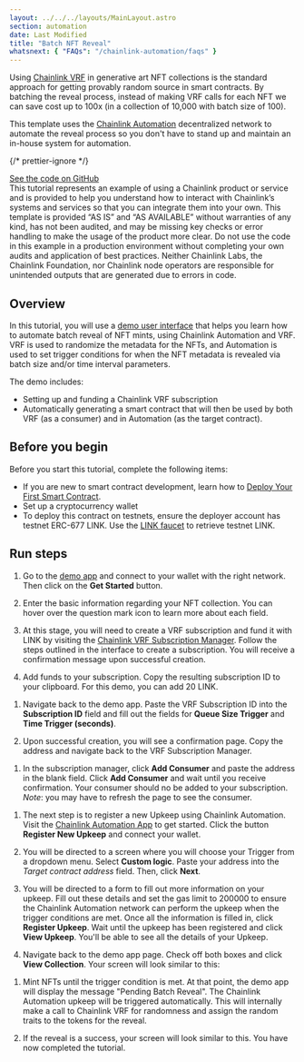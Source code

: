 ```yaml
---
layout: ../../../layouts/MainLayout.astro
section: automation
date: Last Modified
title: "Batch NFT Reveal"
whatsnext: { "FAQs": "/chainlink-automation/faqs" }
---
```



Using [Chainlink VRF](https://docs.chain.link/vrf/v2/introduction/) in generative art NFT collections is the standard approach for getting provably random source in smart contracts. By batching the reveal process, instead of making VRF calls for each NFT we can save cost up to 100x (in a collection of 10,000 with batch size of 100).

This template uses the [Chainlink Automation](https://automation.chain.link) decentralized network to automate the reveal process so you don't have to stand up and maintain an in-house system for automation.

{/* prettier-ignore */}
<div class="remix-callout">
  <a href="https://github.com/smartcontractkit/chainlink-automation-templates/tree/main/batch-nft-reveal">See the code on GitHub</a>
</div>

<Aside type="caution" title="Disclaimer">
  This tutorial represents an example of using a Chainlink product or service and is provided to help you understand how
  to interact with Chainlink’s systems and services so that you can integrate them into your own. This template is
  provided “AS IS” and “AS AVAILABLE” without warranties of any kind, has not been audited, and may be missing key
  checks or error handling to make the usage of the product more clear. Do not use the code in this example in a
  production environment without completing your own audits and application of best practices. Neither Chainlink Labs,
  the Chainlink Foundation, nor Chainlink node operators are responsible for unintended outputs that are generated due
  to errors in code.
</Aside>

## Overview

In this tutorial, you will use a [demo user interface](https://automation.chainlink-demo.app) that helps you learn how to automate batch reveal of NFT mints, using Chainlink Automation and VRF. VRF is used to randomize the metadata for the NFTs, and Automation is used to set trigger conditions for when the NFT metadata is revealed via batch size and/or time interval parameters.

The demo includes:

- Setting up and funding a Chainlink VRF subscription
- Automatically generating a smart contract that will then be used by both VRF (as a consumer) and in Automation (as the target contract).

## Before you begin

Before you start this tutorial, complete the following items:

- If you are new to smart contract development, learn how to [Deploy Your First Smart Contract](/getting-started/deploy-your-first-contract).
- Set up a cryptocurrency wallet
- To deploy this contract on testnets, ensure the deployer account has testnet ERC-677 LINK. Use the [LINK faucet](https://faucets.chain.link/) to retrieve testnet LINK.

## Run steps

1. Go to the [demo app](https://automation.chainlink-demo.app/) and connect to your wallet with the right network. Then click on the **Get Started** button.

   <ClickToZoom
     src="/images/automation/tutorials/batch-nft1.png"
     alt="Batch NFT Quickstart Step 1"
     style="max-width: 70%;"
   />

1. Enter the basic information regarding your NFT collection. You can hover over the question mark icon to learn more about each field.

   <ClickToZoom
     src="/images/automation/tutorials/batch-nft2.png"
     alt="Batch NFT Quickstart Step 2"
     style="max-width: 70%;"
   />

1. At this stage, you will need to create a VRF subscription and fund it with LINK by visiting the [Chainlink VRF Subscription Manager](https://vrf.chain.link/). Follow the steps outlined in the interface to create a subscription. You will receive a confirmation message upon successful creation.

1. Add funds to your subscription. Copy the resulting subscription ID to your clipboard. For this demo, you can add 20 LINK.

<ClickToZoom
  src="/images/automation/tutorials/batch-nft3.png"
  alt="Batch NFT Quickstart Step 3"
  style="max-width: 70%;"
/>

<ClickToZoom
  src="/images/automation/tutorials/batch-nft4.png"
  alt="Batch NFT Quickstart Step 4"
  style="max-width: 70%;"
/>

1. Navigate back to the demo app. Paste the VRF Subscription ID into the **Subscription ID** field and fill out the fields for **Queue Size Trigger** and **Time Trigger (seconds)**.

1. Upon successful creation, you will see a confirmation page. Copy the address and navigate back to the VRF Subscription Manager.

<ClickToZoom
  src="/images/automation/tutorials/batch-nft5.png"
  alt="Batch NFT Quickstart Step 5"
  style="max-width: 70%;"
/>

1. In the subscription manager, click **Add Consumer** and paste the address in the blank field. Click **Add Consumer** and wait until you receive confirmation. Your consumer should no be added to your subscription. _Note_: you may have to refresh the page to see the consumer.

<ClickToZoom
  src="/images/automation/tutorials/batch-nft6.png"
  alt="Batch NFT Quickstart Step 6"
  style="max-width: 70%;"
/>

1. The next step is to register a new Upkeep using Chainlink Automation. Visit the [Chainlink Automation App](https://automation.chain.link/) to get started. Click the button **Register New Upkeep** and connect your wallet.

1. You will be directed to a screen where you will choose your Trigger from a dropdown menu. Select **Custom logic**. Paste your address into the _Target contract address_ field. Then, click **Next**.

1. You will be directed to a form to fill out more information on your upkeep. Fill out these details and set the gas limit to 200000 to ensure the Chainlink Automation network can perform the upkeep when the trigger conditions are met. Once all the information is filled in, click **Register Upkeep**. Wait until the upkeep has been registered and click **View Upkeep**. You'll be able to see all the details of your Upkeep.

1. Navigate back to the demo app page. Check off both boxes and click **View Collection**. Your screen will look similar to this:

<ClickToZoom
  src="/images/automation/tutorials/batch-nft7.png"
  alt="Batch NFT Quickstart Step 7"
  style="max-width: 70%;"
/>

1. Mint NFTs until the trigger condition is met. At that point, the demo app will display the message "Pending Batch Reveal". The Chainlink Automation upkeep will be triggered automatically. This will internally make a call to Chainlink VRF for randomness and assign the random traits to the tokens for the reveal.

1. If the reveal is a success, your screen will look similar to this. You have now completed the tutorial.

<ClickToZoom
  src="/images/automation/tutorials/batch-nft8.png"
  alt="Batch NFT Quickstart Step 8"
  style="max-width: 70%;"
/>
